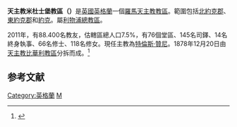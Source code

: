 {{Infobox Roman Catholic diocese
|Roman Catholic Diocese of = 天主教米杜士堡教區
|Latin name of diocese = Dioecesis Medioburgensis
|image = [[File:2006StMarysRCCathedralof1985.JPG|250px]]
|caption = 聖母主教座堂
|location = [[英格蘭|英格蘭]]
|territory = [[北約克郡|北約克郡]]、[[東約克郡|東約克郡]]、[[約克|約克]]
|population = 88,400
|rite = 拉丁禮
|patron = 
|province = 利物浦
|established = 1878年
|cathedral = [[聖母主教座堂_(米杜士堡)|聖母主教座堂]]
|副主教座堂 =
|leadership = 主教
|website = http://middlesbrough-diocese.org.uk/
|教宗 = 
|metropolitan =
|ordinary = [[特倫斯·贊尼|特倫斯·贊尼]]
|coadjutor bishop =
|emeritus =
}}
'''天主教米杜士堡教區（{{lang-la|Dioecesis Medioburgensis}}）'''是[[英國|英國]][[英格蘭|英格蘭]]一個[[羅馬天主教|羅馬天主教]][[教區|教區]]。範圍包括[[北約克郡|北約克郡]]、[[東約克郡|東約克郡]]和[[約克|約克]]。屬[[天主教利物浦總教區|利物浦總教區]]。

2011年，有88.400名教友，估轄區總人口7.5%，有76個堂區、145名司鐸、14名終身執事、66名修士、118名修女。現任主教為[[特倫斯·贊尼|特倫斯·贊尼]]。1878年12月20日由[[天主教比華利教區|天主教比華利教區]]分拆而成。<ref>{{Cite web |url=http://middlesbrough-diocese.org.uk/diocese/somehistory/#1879 |title=Some history of the Diocese |access-date=2010-09-24 |archive-date=2010-10-13 |archive-url=https://web.archive.org/web/20101013092923/http://www.middlesbrough-diocese.org.uk/diocese/somehistory/#1879 |dead-url=yes }}</ref>
==参考文献==
<div class="references-small">
<references></references>
</div>

{{英格蘭和威爾斯天主教教區}}

[[Category:英格蘭|Category:英格蘭]]
[[Category:英國天主教教區|M]]